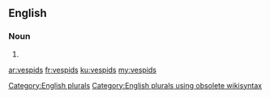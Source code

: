 ==English==

===Noun===
{{head|en}}

# {{plural of|vespid}}

[[Category:English plurals]][[Category:English plurals using obsolete wikisyntax]]

[[ar:vespids]]
[[fr:vespids]]
[[ku:vespids]]
[[my:vespids]]